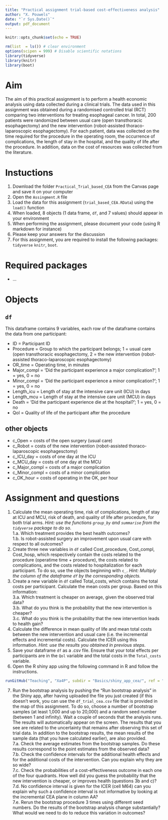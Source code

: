 ```yaml
---
title: "Practical assignment trial-based cost-effectiveness analysis"
author: "X. Pouwels"
date: "`r Sys.Date()`"
output: pdf_document
---
```


```r
knitr::opts_chunk$set(echo = TRUE)
```
```r
rm(list  = ls()) # clear environment
options(scipen = 999) # Disable scientific notations
library(tidyverse)
library(knitr)
library(boot)
```

# Aim
The aim of this practical assignment is to perform a health economic analysis using data collected during a clinical trials. The data used in this assignment was obtained during a randomised controlled trial (RCT) comparing two interventions for treating esophageal cancer. In total, 200 patients were randomized between usual care (open transthoracic esophagectomy) and the new intervention (robot-assisted thoraco-laparoscopic esophagectomy). For each patient, data was collected on the time required for the procedure in the operating room, the occurrence of complications, the length of stay in the hospital, and the quality of life after the procedure. In addition, data on the cost of resources was collected from the literature.

# Instuctions
  
1. Download the folder `Practical_Trial_based_CEA` from the Canvas page and save it on your computer
2. Open the `Assingment.R` file  
3. Load the data for this assignment (`trial_based_CEA.RData`) using the `load()` function  
4. When loaded, 8 objects (1 data frame, `df`, and 7 values) should appear in your environment  
5. When performing the assignment, please document your code (using R markdown for instance)  
6. Please keep your answers for the discussion  
7. For this assignment, you are required to install the following packages: `tidyverse`
`knitr`, `boot`.

# Required packages

- ...

# Objects
## `df`
This dataframe contains 9 variables, each row of the dataframe contains the data from one participant:  

- ID = Participant ID  
- Procedure  = Group to which the participant belongs; 1 = usual care (open transthoracic esophagectomy, 2 = the new intervention (robot-assisted thoraco-laparoscopic esophagectomy)  
- OR_time = Operating time, in minutes  
- Major_compl = 'Did the participant experience a major complication?'; 1 = yes, 0 = no  
- Minor_compl = 'Did the participant experience a minor complication?'; 1 = yes, 0 = no  
- Length_icu = Length of stay at the intensive care unit (ICU) in days  
- Length_mcu = Length of stay at the intensive care unit (MCU) in days  
- Death      = 'Did the participant experience die at the hospital?'; 1 = yes, 0 = no   
- Qol = Quality of life of the participant after the procedure  

## other objects
- c_Open =  costs of the open surgery (usual care)  
- c_Robot = costs of the new intervention (robot-assisted thoraco-laparoscopic esophagesctomy)  
- c_ICU_day = costs of one day at the ICU  
- c_MCU_day = costs of one day at the MCU  
- c_Major_compl = costs of a major complication  
- c_Minor_compl = costs of a minor complication  
- c_OK_hour = costs of operating in the OK, per hour

\newpage
# Assignment and questions  
1. Calculate the mean operating time, risk of complications, length of stay at ICU and MCU, risk of death, and quality of life after procedure, for both trial arms.  *Hint: use the functions `group_by` and `summarise` from the `tidyverse` package to do so.*  
1.a. Which treatment provides the best health outcomes?  
1.b. Is robot-assisted surgery an improvement upon usual care with respect to all outcomes?  
2. Create three new variables in `df` called Cost_procedure, Cost_compl, Cost_hosp, which respectively contain the costs related to the procedure (operatime time + procedure), the costs related to complications, and the costs related to hospitalization for each participant. To do so, use the objects beginning with `c_`.   *Hint: Multiply the column of the dataframe `df` by the corresponding objects.*  
3. Create a new variable in `df` called Total_costs, which contains the total costs per participant. Calculate the mean costs per group. Based on this information:  
3.a. Which treatment is cheaper on average, given the observed trial data?  
3.b. What do you think is the probability that the new intervention is cheaper?  
3.c. What do you think is the probability that the new intervention leads to health gain?  
4. Calculate the difference in mean quality of life and mean total costs between the new intervention and usual care (i.e. the incremental effects and incremental costs). Calculate the ICER using this information. *Hint: use the results you obtained in previous steps*.   
5. Save your dataframe `df` as a .csv file. Ensure that your total effects per participants are in the `Qol` variable and the total costs in the `Total_costs` variable.  
6. Open the R shiny app using the following command in R and follow the instructions.   
``` r
runGitHub("Teaching", "Xa4P", subdir = "Basics/shiny_app_cea/", ref = "main")
```
7. Run the bootstrap analysis by pushing the "Run bootstrap analysis" in the Shiny app, after having uploaded the file you just created (if this doesn't work, you can use the `df_trial_cea.csv` file that is provided in the map of this assignment. To do so, choose a number of bootstrap samples (at least 1,000 and up to 20,000) and a random seed number (between 1 and infinity). Wait a couple of seconds that the analysis runs. The results will automatically appear on the screen. The results that you see are related to the uncertainty that remains after observing this set of trial data. In addition to the bootstrap results, the mean results of the sample data (that you have calculated earlier), are also provided.    
7.a. Check the average estimates from the bootstrap samples. Do these results correspond to the point estimates from the observed data?  
7.b. Check the confidence intervals for the additional health effects and for the additional costs of the intervention. Can you explain why they are so wide?  
7.c. Check the probabilities of a cost-effectiveness outcome in each one of the four quadrants. How well did you guess the probability that the new intervention is cheaper, or improves health (questions 3b and c)?  
7.d. No confidence interval is given for the ICER (cell M64) can you explain why such a confidence interval is not informative by looking at the incremental CEA plane in column AA?  
7.e. Rerun the bootstrap procedure 3 times using different seed numbers. Do the results of the bootstrap analysis change substantially? What would we need to do to reduce this variation in outcomes?  